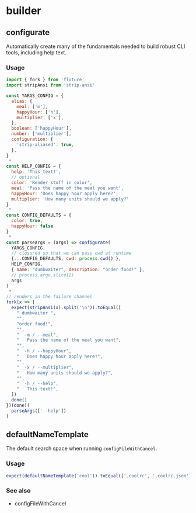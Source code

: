 # builder



## configurate

Automatically create many of the fundamentals needed to build robust CLI tools,
including help text.

### Usage
```js test=true
import { fork } from 'fluture'
import stripAnsi from 'strip-ansi'

const YARGS_CONFIG = {
  alias: {
    meal: ['m'],
    happyHour: ['h'],
    multiplier: ['x'],
  },
  boolean: ['happyHour'],
  number: ['multiplier'],
  configuration: {
    'strip-aliased': true,
  },
}
 *
const HELP_CONFIG = {
  help: 'This text!',
  // optional
  color: 'Render stuff in color',
  meal: 'Pass the name of the meal you want',
  happyHour: 'Does happy hour apply here?',
  multiplier: 'How many units should we apply?'
}
 *
const CONFIG_DEFAULTS = {
  color: true,
  happyHour: false
}
 *
const parseArgs = (args) => configurate(
  YARGS_CONFIG,
  // closured so that we can pass cwd at runtime
  {...CONFIG_DEFAULTS, cwd: process.cwd() },
  HELP_CONFIG,
  { name: "dumbwaiter", description: "order food!" },
  // process.argv.slice(2)
  args
)
 *
// renders in the failure channel
fork(x => {
  expect(stripAnsi(x).split('\n')).toEqual([
    " dumbwaiter ",
    "",
    "order food!",
    "",
    "  -m / --meal",
    "  	Pass the name of the meal you want",
    "",
    "  -h / --happyHour",
    "  	Does happy hour apply here?",
    "",
    "  -x / --multiplier",
    "  	How many units should we apply?",
    "",
    "  -h / --help",
    "  	This text!",
  ])
  done()
})(done)(
  parseArgs(['--help'])
)
```

## defaultNameTemplate

The default search space when running `configFileWithCancel`.

### Usage
```js test=true
expect(defaultNameTemplate('cool')).toEqual(['.coolrc', '.coolrc.json'])
```

### See also
 - configFileWithCancel